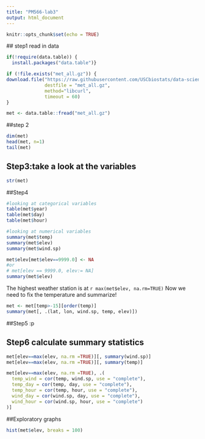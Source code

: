 ```yaml
---
title: "PM566-lab3"
output: html_document
---
```


```r
knitr::opts_chunk$set(echo = TRUE)
```

 ## step1 read in data
```r

if(!require(data.table)) {
  install.packages("data.table")}

if (!file.exists("met_all.gz")) {
download.file("https://raw.githubusercontent.com/USCbiostats/data-science-data/master/02_met/met_all.gz", 
              destfile = "met_all.gz", 
              method="libcurl", 
              timeout = 60)
}

met <- data.table::fread("met_all.gz")
```
 
 ##step 2 
```r
dim(met)
head(met, n=1)
tail(met)
```
 
## Step3:take a look at the variables
```r
str(met)
```


##Step4 
```r
#looking at categorical variables
table(met$year)
table(met$day)
table(met$hour)
```

```r
#looking at numerical variables
summary(met$temp)
summary(met$elev)
summary(met$wind.sp)
```

```r
met$elev[met$elev==9999.0] <- NA
#or
# met[elev == 9999.0, elev:= NA]
summary(met$elev)
```

The highest weather station is at `r max(met$elev, na.rm=TRUE)` 
Now we need to fix the temperature and summarize!

```r
met <- met[temp>-15][order(temp)]
summary(met[, .(lat, lon, wind.sp, temp, elev)])
```
##Step5
:p

## Step6 calculate summary statistics
```r
met[elev==max(elev, na.rm =TRUE)][, summary(wind.sp)]
met[elev==max(elev, na.rm =TRUE)][, summary(temp)]
```

```r
met[elev==max(elev, na.rm =TRUE), .(
  temp_wind = cor(temp, wind.sp, use = "complete"),
  temp_day = cor(temp, day, use = "complete"),
  temp_hour = cor(temp, hour, use = "complete"),
  wind_day = cor(wind.sp, day, use = "complete"),
  wind_hour = cor(wind.sp, hour, use = "complete")
)]
```

##Exploratory graphs

```r
hist(met$elev, breaks = 100)
```


